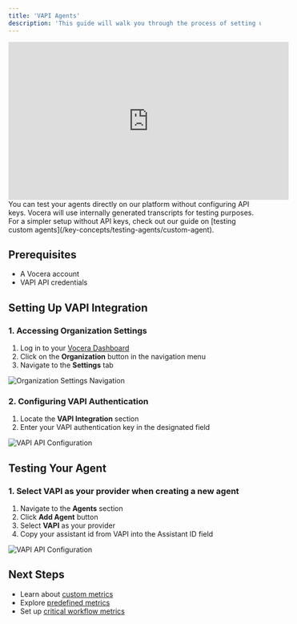 ---
title: 'VAPI Agents'
description: 'This guide will walk you through the process of setting up and testing voice agents using VAPI integration in Vocera. When creating a new agent, you can select VAPI as your provider from the available options in the agent creation interface.'
---

<iframe
  width="560"
  height="315"
  src="https://www.tella.tv/video/testing-agents-built-on-vapi-apwk/embed"
  frameborder="0"
  allow="accelerometer; autoplay; clipboard-write; encrypted-media; gyroscope; picture-in-picture"
  allowfullscreen
></iframe>

<Note>
  You can test your agents directly on our platform without configuring API keys. Vocera will use internally generated transcripts for testing purposes. For a simpler setup without API keys, check out our guide on [testing custom agents](/key-concepts/testing-agents/custom-agent).
</Note>

## Prerequisites
- A Vocera account
- VAPI API credentials

## Setting Up VAPI Integration

### 1. Accessing Organization Settings
1. Log in to your [Vocera Dashboard](https://dashboard.vocera.ai)
2. Click on the **Organization** button in the navigation menu
3. Navigate to the **Settings** tab

<img src="/images/org-button-click.png" alt="Organization Settings Navigation" />

### 2. Configuring VAPI Authentication
1. Locate the **VAPI Integration** section
2. Enter your VAPI authentication key in the designated field

<img src="/images/vapi/1.png" alt="VAPI API Configuration" />

## Testing Your Agent

### 1. Select VAPI as your provider when creating a new agent

1. Navigate to the **Agents** section
2. Click **Add Agent** button
3. Select **VAPI** as your provider
4. Copy your assistant id from VAPI into the Assistant ID field

<img src="/images/create-agent.png" alt="VAPI API Configuration" />

## Next Steps
- Learn about [custom metrics](/testing-voice-agents/metrics/custom-metrics)
- Explore [predefined metrics](/testing-voice-agents/metrics/pre-defined-metrics)
- Set up [critical workflow metrics](/testing-voice-agents/metrics/critical-workflow-metric)